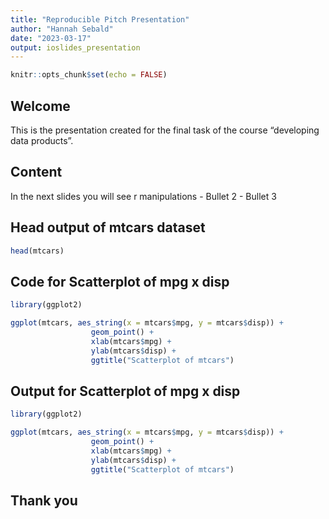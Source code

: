 ```yaml
---
title: "Reproducible Pitch Presentation"
author: "Hannah Sebald"
date: "2023-03-17"
output: ioslides_presentation
---
```


```r
knitr::opts_chunk$set(echo = FALSE)
```

## Welcome
This is the presentation created for the final task of the course "developing data products". 

## Content

In the next slides you will see r manipulations
- Bullet 2
- Bullet 3

## Head output of mtcars dataset

```r
head(mtcars)
```

## Code for Scatterplot of mpg x disp
```r
library(ggplot2)
```

```r
ggplot(mtcars, aes_string(x = mtcars$mpg, y = mtcars$disp)) +
                  geom_point() +
                  xlab(mtcars$mpg) +
                  ylab(mtcars$disp) +
                  ggtitle("Scatterplot of mtcars")
```

## Output for Scatterplot of mpg x disp
```r
library(ggplot2)
```

```r
ggplot(mtcars, aes_string(x = mtcars$mpg, y = mtcars$disp)) +
                  geom_point() +
                  xlab(mtcars$mpg) +
                  ylab(mtcars$disp) +
                  ggtitle("Scatterplot of mtcars")
```

## Thank you